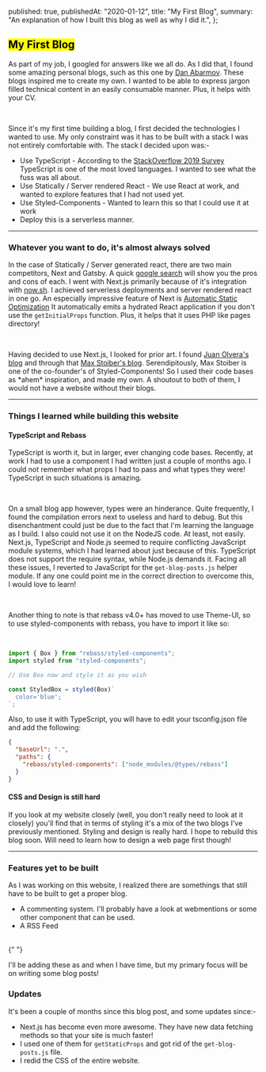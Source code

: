 
  published: true,
  publishedAt: "2020-01-12",
  title: "My First Blog",
  summary: "An explanation of how I built this blog as well as why I did it.",
};

<Head
  title={meta.title}
  description={meta.summary}
  image="my-first-blog-seo.png"
/>

## <Mark> My First Blog </Mark>

As part of my job, I googled for answers like we all do. As I did that, I found
some amazing personal blogs, such as this one by [Dan Abarmov](https://overreacted.io/). These
blogs inspired me to create my own. I wanted to be able to express jargon filled technical content
in an easily consumable manner. Plus, it helps with your CV.

<br />

Since it's my first time building a blog, I first decided the technologies I wanted to use. My only
constraint was it has to be built with a stack I was not entirely comfortable with. The stack I decided upon was:-

- Use TypeScript - According to the [StackOverflow 2019 Survey](https://insights.stackoverflow.com/survey/2019#technology-_-most-loved-dreaded-and-wanted-languages)
  TypeScript is one of the most loved languages. I wanted to see what the fuss was all about.
- Use Statically / Server rendered React - We use React at work, and wanted to explore features that I had not used yet.
- Use Styled-Components - Wanted to learn this so that I could use it at work
- Deploy this is a serverless manner.

---

### Whatever you want to do, it's almost always solved

In the case of Statically / Server generated react, there are two main competitors, Next and Gatsby. A quick [google search](https://www.google.com/search?q=next+vs+gatsby)
will show you the pros and cons of each. I went with Next.js primarily because of it's integration with [now.sh](https://zeit.co/home). I achieved serverless deployments
and server rendered react in one go. An especially impressive feature of Next is [Automatic Static Optimization](https://nextjs.org/docs/advanced-features/automatic-static-optimization)
It automatically emits a hydrated React application if you don't use the `getInitialProps` function. Plus, it helps that it uses PHP like pages directory!

<br />

Having decided to use Next.js, I looked for prior art. I found [Juan Olvera's blog](https://jolvera.dev/) and through that [Max Stoiber's blog](https://mxstbr.com/).
Serendipitously, Max Stoiber is one of the co-founder's of Styled-Components! So I used their code bases as \*ahem\* inspiration, and made my own.
A shoutout to both of them, I would not have a website without their blogs.

---

### Things I learned while building this website

#### TypeScript and Rebass

TypeScript is worth it, but in larger, ever changing code bases. Recently, at work I had to use a component I had written just a couple
of months ago. I could not remember what props I had to pass and what types they were! TypeScript in such situations is amazing.

<br />

On a small blog app however, types were an hinderance. Quite frequently, I found the compilation errors next to useless and hard to debug.
But this disenchantment could just be due to the fact that I'm learning the language as I build. I also could not use it on the NodeJS code.
At least, not easily. Next.js, TypeScript and Node.js seemed to require conflicting JavaScript module systems, which I had learned
about just because of this. TypeScript does not support the require syntax, while Node.js demands it. Facing all these issues, I reverted
to JavaScript for the `get-blog-posts.js` helper module. If any one could point me in the correct direction to overcome this, I would love
to learn!

<br />

Another thing to note is that rebass v4.0+ has moved to use Theme-UI, so to use styled-components with rebass, you have to import it like so:

<br />

```javascript
import { Box } from "rebass/styled-components";
import styled from "styled-components";

// Use Box now and style it as you wish

const StyledBox = styled(Box)`
  color='blue';
`;
```

Also, to use it with TypeScript, you will have to edit your tsconfig.json file and add the following:

```json
{
  "baseUrl": ".",
  "paths": {
    "rebass/styled-components": ["node_modules/@types/rebass"]
  }
}
```

#### CSS and Design is still hard

If you look at my website closely (well, you don't really need to look at it closely) you'll find that in terms of styling it's
a mix of the two blogs I've previously mentioned. Styling and design is really hard. I hope to rebuild this blog soon. Will need
to learn how to design a web page first though!

---

### Features yet to be built

As I was working on this website, I realized there are somethings that still have to be built to get a proper blog.

- A commenting system. I'll probably have a look at webmentions or some other component that can be used.
- A RSS Feed

<br />{" "}

I'll be adding these as and when I have time, but my primary focus will be on writing some blog posts!

### Updates

It's been a couple of months since this blog post, and some updates since:-

- Next.js has become even more awesome. They have new data fetching methods so that your site is much faster!
- I used one of them for `getStaticProps` and got rid of the `get-blog-posts.js` file.
- I redid the CSS of the entire website.
